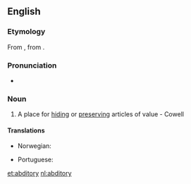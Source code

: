 ==English==

===Etymology===
From {{etyl|la}} {{term|abditorium|lang=la}}, from {{term|abdo|abdō|to hide|lang=la}}.

===Pronunciation===
* {{a|US}} {{IPA|/ˈæb.dɪt.ɻi/|/ˈæb.dɪt.ə.ɻi/}}

===Noun===
{{en-noun|abditories}}

# A place for [[hiding]] or [[preserving]] articles of value - Cowell

====Translations====
{{trans-top|place for hiding or preserving}}
* Norwegian: {{t-|no|gjemmested|n}}
{{trans-mid}}
* Portuguese: {{t-|pt|escondrijo}}
{{trans-bottom}}

[[et:abditory]]
[[nl:abditory]]
